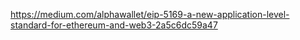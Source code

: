 https://medium.com/alphawallet/eip-5169-a-new-application-level-standard-for-ethereum-and-web3-2a5c6dc59a47
